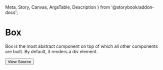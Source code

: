   Meta,
  Story,
  Canvas,
  ArgsTable,
  Description
} from '@storybook/addon-docs';


<Meta title="Layout/Box" component={Box} />

# Box

Box is the most abstract component on top of which all other components are built. By default, it renders a div element.

[<Button size='medium'>View Source</Button>](https://github.com/smurph7/stitch-ui/blob/main/src/components/Box/Box.tsx)

